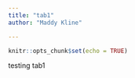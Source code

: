 ```yaml
---
title: "tab1"
author: "Maddy Kline"

---
```


```r
knitr::opts_chunk$set(echo = TRUE)
```

testing tab1